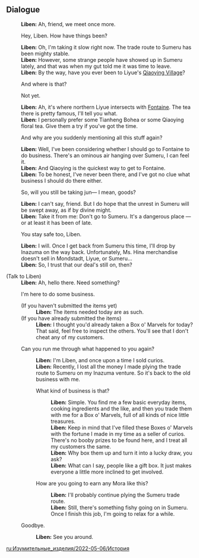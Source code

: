 {{EventTabs
|rootpage=Marvelous Merchandise/2022-05-06
|gallery=false
}}

==Dialogue==
{{Dialogue start}}
:'''Liben:''' Ah, friend, we meet once more.
:{{DIcon}} Hey, Liben. How have things been?
:'''Liben:''' Oh, I'm taking it slow right now. The trade route to Sumeru has been mighty stable.
:'''Liben:''' However, some strange people have showed up in Sumeru lately, and that was when my gut told me it was time to leave.
:'''Liben:''' By the way, have you ever been to Liyue's [[Qiaoying Village]]?
:{{DIcon}} And where is that?
:{{DIcon}} Not yet.
:'''Liben:''' Ah, it's where northern Liyue intersects with [[Fontaine]]. The tea there is pretty famous, I'll tell you what.
:'''Liben:''' I personally prefer some Tianheng Bohea or some Qiaoying floral tea. Give them a try if you've got the time.
:{{DIcon}} And why are you suddenly mentioning all this stuff again?
:'''Liben:''' Well, I've been considering whether I should go to Fontaine to do business. There's an ominous air hanging over Sumeru, I can feel it.
:'''Liben:''' And Qiaoying is the quickest way to get to Fontaine.
:'''Liben:''' To be honest, I've never been there, and I've got no clue what business I should do there either.
:{{DIcon}} So, will you still be taking jun&mdash; I mean, goods?
:'''Liben:''' I can't say, friend. But I do hope that the unrest in Sumeru will be swept away, as if by divine might.
:'''Liben:''' Take it from me: Don't go to Sumeru. It's a dangerous place &mdash; or at least it has been of late.
:{{DIcon}} You stay safe too, Liben.
:'''Liben:''' I will. Once I get back from Sumeru this time, I'll drop by Inazuma on the way back. Unfortunately, Ms. Hina merchandise doesn't sell in Mondstadt, Liyue, or Sumeru...
:'''Liben:''' So, I trust that our deal's still on, then?

;(Talk to Liben)
:'''Liben:''' Ah, hello there. Need something?
:{{DIcon|BoxOfMarv}} I'm here to do some business.
:;(If you haven't submitted the items yet)
::'''Liben:''' The items needed today are as such.
:;(If you have already submitted the items)
::'''Liben:''' I thought you'd already taken a Box o' Marvels for today? That said, feel free to inspect the others. You'll see that I don't cheat any of my customers.
:{{DIcon}} Can you run me through what happened to you again?
::'''Liben:''' I'm Liben, and once upon a time I sold curios.
::'''Liben:''' Recently, I lost all the money I made plying the trade route to Sumeru on my Inazuma venture. So it's back to the old business with me.
::{{DIcon}} What kind of business is that?
:::'''Liben:''' Simple. You find me a few basic everyday items, cooking ingredients and the like, and then you trade them with me for a Box o' Marvels, full of all kinds of nice little treasures.
:::'''Liben:''' Keep in mind that I've filled these Boxes o' Marvels with the fortune I made in my time as a seller of curios. There's no booby prizes to be found here, and I treat all my customers the same.
:::'''Liben:''' Why box them up and turn it into a lucky draw, you ask?
:::'''Liben:''' What can I say, people like a gift box. It just makes everyone a little more inclined to get involved.
::{{DIcon}} How are you going to earn any Mora like this?
:::'''Liben:''' I'll probably continue plying the Sumeru trade route.
:::'''Liben:''' Still, there's something fishy going on in Sumeru. Once I finish this job, I'm going to relax for a while.
:{{DIcon}} Goodbye.
::'''Liben:''' See you around.
{{Dialogue end}}

[[ru:Изумительные_изделия/2022-05-06/История]]